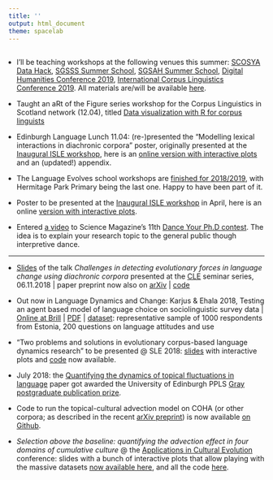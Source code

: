 ```yaml
---
title: ''
output: html_document
theme: spacelab
---
```

<head>
<base target="_blank">
</head>
<style>
.main-container {
  padding: 0px;
}
ul{
  padding-left: 16px;
}
</style>

<div style="width: 100%; padding-top:2px; padding-left:0px; indent-left:0px">

- I'll be teaching workshops at the following venues this summer: [SCOSYA Data Hack](https://scotssyntaxatlas.ac.uk/workshops/data-hack/), [SGSSS Summer School](https://www.sgsss.ac.uk/summer-school-2019/), [SGSAH Summer School](https://www.sgsah.ac.uk/news/summerschool/), [Digital Humanities Conference 2019](https://dh2019.adho.org/), [International Corpus Linguistics Conference 2019](http://www.cl2019.org/). All materials are/will be available [here](https://andreskarjus.github.io/artofthefigure/).

- Taught an aRt of the Figure series workshop for the Corpus Linguistics in Scotland network (12.04), titled [Data visualization with R for corpus linguists](https://andreskarjus.github.io/artofthefigure)

- Edinburgh Language Lunch 11.04: (re-)presented the "Modelling lexical interactions in diachronic corpora" poster, originally presented at the [Inaugural ISLE workshop](https://www.comparativelinguistics.uzh.ch/en/events/ISLE-inaugural-workshop.html), here is an [online version with interactive plots](https://andreskarjus.github.io/isle_poster) and an (updated!) appendix.

- The Language Evolves school workshops are [finished for 2018/2019](https://twitter.com/kennysmithed/status/1113456451815661568), with Hermitage Park Primary being the last one. Happy to have been part of it.

- Poster to be presented at the [Inaugural ISLE workshop](https://www.comparativelinguistics.uzh.ch/en/events/ISLE-inaugural-workshop.html) in April, here is an online [version with interactive plots](https://andreskarjus.github.io/isle_poster).

- Entered [a video](https://www.youtube.com/watch?v=t8InfFEIINc) to Science Magazine's 11th [Dance Your Ph.D contest](https://www.sciencemag.org/projects/dance-your-phd). The idea is to explain your research topic to the general public though interpretive dance.

---

- [Slides](https://andreskarjus.github.io/evoforces_cletalk/slides.html) of the talk _Challenges in detecting evolutionary forces in language change using diachronic corpora_ presented at the [CLE](http://www.lel.ed.ac.uk/cle/) seminar series, 06.11.2018 | paper preprint now also on [arXiv](http://arxiv.org/abs/1811.01275) | [code](https://github.com/andreskarjus/wfsim_fit)

- Out now in Language Dynamics and Change: Karjus & Ehala 2018, Testing an agent based model of language choice on sociolinguistic survey data | [Online at Brill](https://doi.org/10.1163/22105832-00802004) | [PDF](Karjus_Ehala_2018_Testing_an_agent-based model_of_language_choice_LDCpostprint.pdf) | [dataset](http://doi.org/10.15155/1-00-0000-0000-0000-00162L): representative sample of 1000 respondents from Estonia, 200 questions on language attitudes and use

- "Two problems and solutions in evolutionary corpus-based language dynamics research" to be presented @ SLE 2018: [slides](https://andreskarjus.github.io/sle_tallinn_languagedynamics) with interactive plots and [code](https://github.com/andreskarjus/sle_tallinn_languagedynamics) now available.

- July 2018: the [Quantifying the dynamics of topical fluctuations in language](https://arxiv.org/abs/1806.00699) paper got awarded the University of Edinburgh PPLS [Gray postgraduate publication prize](https://www.ed.ac.uk/ppls/philosophy/current/postgraduate/fees-and-funding/ppls-gray-postgraduate-publication-prize).
 
- Code to run the topical-cultural advection model on COHA (or other corpora; as described in the recent [arXiv preprint](https://arxiv.org/abs/1806.00699)) is now available [on Github](https://github.com/andreskarjus/topical_cultural_advection_model).

- _Selection above the baseline: quantifying the advection effect in four domains of cumulative culture_ @ the [Applications in Cultural Evolution](https://cultevol.ut.ee/) conference: slides with a bunch of interactive plots that allow playing with the massive datasets [now available here](https://andreskarjus.github.io/cultevol_tartu_slides), and all the code [here](https://github.com/andreskarjus/cultural_advection_Tartuce).

</div>
